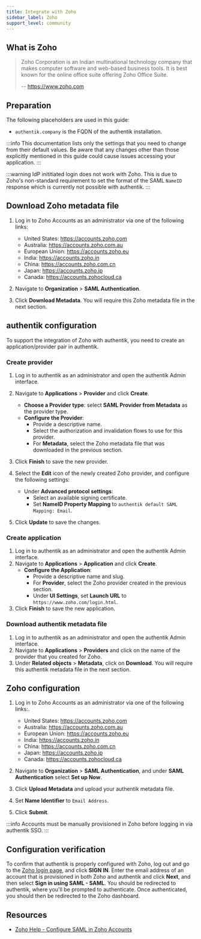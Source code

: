 ```yaml
---
title: Integrate with Zoho
sidebar_label: Zoho
support_level: community
---
```


## What is Zoho

> Zoho Corporation is an Indian multinational technology company that makes computer software and web-based business tools. It is best known for the online office suite offering Zoho Office Suite.
>
> -- https://www.zoho.com

## Preparation

The following placeholders are used in this guide:

- `authentik.company` is the FQDN of the authentik installation.

:::info
This documentation lists only the settings that you need to change from their default values. Be aware that any changes other than those explicitly mentioned in this guide could cause issues accessing your application.
:::

:::warning
IdP inititiated login does not work with Zoho. This is due to Zoho's non-standard requirement to set the format of the SAML `NameID` response which is currently not possible with authentik.
:::

## Download Zoho metadata file

1. Log in to Zoho Accounts as an administrator via one of the following links:
    - United States: https://accounts.zoho.com
    - Australia: https://accounts.zoho.com.au
    - European Union: https://accounts.zoho.eu
    - India: https://accounts.zoho.in
    - China: https://accounts.zoho.com.cn
    - Japan: https://accounts.zoho.jp
    - Canada: https://accounts.zohocloud.ca

2. Navigate to **Organization** > **SAML Authentication**.
3. Click **Download Metadata**. You will require this Zoho metadata file in the next section.

## authentik configuration

To support the integration of Zoho with authentik, you need to create an application/provider pair in authentik.

### Create provider

1. Log in to authentik as an administrator and open the authentik Admin interface.
2. Navigate to **Applications** > **Provider** and click **Create**.
    - **Choose a Provider type**: select **SAML Provider from Metadata** as the provider type.
    - **Configure the Provider**:
        - Provide a descriptive name.
        - Select the authorization and invalidation flows to use for this provider.
        - For **Metadata**, select the Zoho metadata file that was downloaded in the previous section.

3. Click **Finish** to save the new provider.
4. Select the **Edit** icon of the newly created Zoho provider, and configure the following settings:
    - Under **Advanced protocol settings**:
        - Select an available signing certificate.
        - Set **NameID Property Mapping** to `authentik default SAML Mapping: Email`.

5. Click **Update** to save the changes.

### Create application

1. Log in to authentik as an administrator and open the authentik Admin interface.
2. Navigate to **Applications** > **Application** and click **Create**.
    - **Configure the Application**:
        - Provide a descriptive name and slug.
        - For **Provider**, select the Zoho provider created in the previous section.
        - Under **UI Settings**, set **Launch URL** to `https://www.zoho.com/login.html`.
3. Click **Finish** to save the new application.

### Download authentik metadata file

1. Log in to authentik as an administrator and open the authentik Admin interface.
2. Navigate to **Applications** > **Providers** and click on the name of the provider that you created for Zoho.
3. Under **Related objects** > **Metadata**, click on **Download**. You will require this authentik metadata file in the next section.

## Zoho configuration

1. Log in to Zoho Accounts as an administrator via one of the following links:.
    - United States: https://accounts.zoho.com
    - Australia: https://accounts.zoho.com.au
    - European Union: https://accounts.zoho.eu
    - India: https://accounts.zoho.in
    - China: https://accounts.zoho.com.cn
    - Japan: https://accounts.zoho.jp
    - Canada: https://accounts.zohocloud.ca

2. Navigate to **Organization** > **SAML Authentication**, and under **SAML Authentication** select **Set up Now**.
3. Click **Upload Metadata** and upload your authentik metadata file.
4. Set **Name Identifier** to `Email Address`.
5. Click **Submit**.

:::info
Accounts must be manually provisioned in Zoho before logging in via authentik SSO.
:::

## Configuration verification

To confirm that authentik is properly configured with Zoho, log out and go to the [Zoho login page](https://www.zoho.com/login.html), and click **SIGN IN**. Enter the email address of an account that is provisioned in both Zoho and authentik and click **Next**, and then select **Sign in using SAML - SAML**. You should be redirected to authentik, where you'll be prompted to authenticate. Once authenticated, you should then be redirected to the Zoho dashboard.

## Resources

- [Zoho Help - Configure SAML in Zoho Accounts](https://help.zoho.com/portal/en/kb/accounts/manage-your-organization/saml/articles/configure-saml-in-zoho-accounts#Configure_SAML_in_your_IdP_using_Zohos_Metadata)

